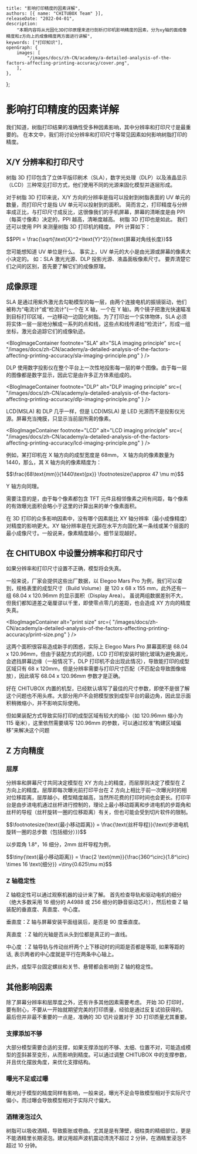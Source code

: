 	title: "影响打印精度的因素详解",
	authors: [{ name: "CHITUBOX Team" }],
	releaseDate: "2022-04-01",
	description:
		"本期内容将从光固化3D打印原理来进行剖析打印机影响精度的因素，分为xy轴的面成像精度和z方向上的成像精度两方面进行讲解",
	keywords: ["打印知识"],
	openGraph: {
		images: [
			"/images/docs/zh-CN/academy/a-detailed-analysis-of-the-factors-affecting-printing-accuracy/cover.png",
		],
	},
};

# 影响打印精度的因素详解

我们知道，树脂打印结果的准确性受多种因素影响，其中分辨率和打印尺寸是最重要的。 在本文中，我们将讨论分辨率和打印尺寸等常见因素如何影响树脂打印的精度。

## X/Y 分辨率和打印尺寸

树脂 3D 打印包含了立体平版印刷术（SLA），数字光处理（DLP）以及液晶显示（LCD）三种常见打印方式，他们使用不同的光源来固化模型并逐层形成。

对于树脂 3D 打印来说，X/Y 方向的分辨率是指可以投射到树脂表面的 UV 单元的数量，而打印尺寸是指 UV 单元可以投射到的面积。 简而言之，打印精度与分辨率成正比，与打印尺寸成反比，这很像我们的手机屏幕，屏幕的清晰度是由 PPI（每英寸像素）决定的，PPI 越高，清晰度越高。 树脂 3D 打印也是如此。 我们还可以使用 PPI 来测量树脂 3D 打印机的精度。 PPI 计算如下：

<div style={{ display: "flex", justifyContent: "center", fontSize: "1.4rem" }}>
	$$PPI = \frac{\sqrt{\text{X}^2+\text{Y}^2}}{\text{屏幕对角线长度}}$$
</div>

您可能想知道 UV 单位是什么。 事实上，UV 单元的大小是由光源或屏幕的像素大小决定的。 如：SLA 激光光源、DLP 投影光源、液晶面板像素尺寸。 要弄清楚它们之间的区别，首先要了解它们的成像原理。

## 成像原理

SLA 是通过用紫外激光去勾勒模型的每一层，由两个连接电机的振镜驱动，他们被称为“电流计”或“检流计”(一个在 X 轴，一个在 Y 轴)。两个镜子把激光快速瞄准到目标打印区域，一边移动一边固化树脂。为了打印出一个实体物体，SLA 必须将实体一层一层地分解成一系列的点和线，这些点和线传递给“检流计”，形成一组坐标，激光会追踪它们的成像轨迹。

<BlogImageContainer footnote="SLA"
	alt="SLA imaging principle"
	src={
		"/images/docs/zh-CN/academy/a-detailed-analysis-of-the-factors-affecting-printing-accuracy/sla-imaging-principle.png"
	}
/>

DLP 使用数字投影仪在整个平台上一次性地投影每一层的单个图像。由于每一层的图像都是数字显示，因此它是由许多正方体素组成的。

<BlogImageContainer footnote="DLP"
	alt="DLP imaging principle"
	src={
		"/images/docs/zh-CN/academy/a-detailed-analysis-of-the-factors-affecting-printing-accuracy/dlp-imaging-principle.png"
	}
/>

LCD(MSLA) 和 DLP 几乎一样，但是 LCD(MSLA) 是 LED 光源而不是投影仪光源。屏幕充当掩膜，只显示当前层所需的像素。

<BlogImageContainer footnote="LCD"
		alt="LCD imaging principle"
		src={
			"/images/docs/zh-CN/academy/a-detailed-analysis-of-the-factors-affecting-printing-accuracy/lcd-imaging-principle.png"
		}
	/>

例如，某打印机在 X 轴方向的成型宽度是 68mm， X 轴方向的像素数量为 1440，那么，其 X 轴方向的像素精度为：

<div style={{ display:"flex", justifyContent: "center", fontSize: "1.4rem"}}>
	$$\frac{68\text{mm}}{1440\text{px}} \footnotesize{\approx 47 \mu m}$$
</div>

Y 轴方向同理。

<Admonition type="note">
	需要注意的是，由于每个像素都包含 TFT
	元件且相邻像素之间有间距，每个像素的有效曝光面积会略小于这里的计算出来的单个像素面积。
</Admonition>

在 3D 打印的众多影响因素中，没有哪个因素能比 XY 轴分辨率（最小成像精度）对精度的影响更大。XY 轴分辨率是在光源在水平方向固化某一条线或某个层面的最小成像尺寸。一般说来，像素精度越小，细节呈现越好。

## 在 CHITUBOX 中设置分辨率和打印尺寸

如果分辨率和打印尺寸设置不正确，模型将会失真。

一般来说，厂家会提供这些出厂数据，以 Elegoo Mars Pro 为例，我们可以查到，规格表里的成型尺寸（Build Volume）是 120 x 68 x 155 mm，此外还有一组 68.04 x 120.96mm 的显示面积（Display Area）。 虽说两组数据差别不大，但我们都知道差之毫厘谬以千里，即使零点零几的差距，也会造成 XY 方向的精度失真。

<BlogImageContainer
	alt="print size"
	src={
		"/images/docs/zh-CN/academy/a-detailed-analysis-of-the-factors-affecting-printing-accuracy/print-size.png"
	}
/>

这两个面积很容易造成新手的困惑，实际上 Elegoo Mars Pro 屏幕面积是 68.04 x 120.96mm，但由于装配方式的问题，LCD 打印机安装时钢化玻璃为避免漏光，会遮挡屏幕边缘（一般情况下，DLP 打印机不会出现此情况），导致能打印的成型区域只有 68 x 120mm，但是分辨率需要与打印尺寸匹配（不匹配会导致图像缩放），因此填写 68.04 x 120.96mm 参数才是正确。

好在 CHITUBOX 内置的机型，已经默认填写了最佳的尺寸参数，即使不是很了解这个问题也不用头疼。大部分用户不会把模型放到成型平台的最边角，因此显示面积稍微缩小，并不影响实际使用。

但如果装配方式导致实际打印的成型区域有较大的缩小（如 120.96mm 缩小为 115 毫米），这里依然需要填写 120.96mm 的参数，可以通过校准“构建区域偏移”来解决这个问题

## Z 方向精度

### 层厚

分辨率和屏幕尺寸共同决定模型在 XY 方向上的精度，而层厚则决定了模型在 Z 方向上的精度。层厚即每次曝光前打印平台在 Z 方向上相比于前一次曝光时的相对位移距离，层厚越小，模型精度越高，当然所花费的打印时间也会更长。打印平台是由步进电机通过丝杆进行控制的，理论上最小移动距离和步进电机的步距角和丝杆的导程（丝杆旋转一圈的位移距离）有关，但也可能会受到切片软件的限制。

<div style={{ display:"flex", justifyContent: "center", fontSize: "1.2rem"}}>
	$$\footnotesize{\text{最小移动距离}} = \frac{\text{丝杆导程}}{\text{步进电机旋转一圈的总步数（包括细分）}}$$
</div>

以步距角 1.8°，16 细分，2mm 丝杆导程为例，

<div style={{ display:"flex", justifyContent: "center", fontSize: "2rem"}}>
	$$\tiny{\text{最小移动距离}} = \frac{2 \text{mm}}{\frac{360^\circ}{1.8^\circ} \times 16 \text{细分}} =\tiny{0.625\mu m}$$
</div>

### Z 轴稳定性

Z 轴稳定性可以通过观察机器的设计来了解。 首先检查导轨和驱动电机的细分（绝大多数采用 16 细分的 A4988 或 256 细分的静音驱动芯片），然后检查 Z 轴装配的垂直度、真直度、中心度。

垂直度：Z 轴与屏幕安装平面组装后，是否是 90 度垂直度。

真直度 ：Z 轴的光轴是否从头到位都是真正的一直线。

中心度 ：Z 轴导轨与传动丝杆两个上下移动时的间距是否都是等距, 如果等距的话, 表示两者的中心度就是平行在两条中心轴上。

此外，成型平台固定螺丝和关节、悬臂都会影响到 Z 轴的稳定性。

## 其他影响因素

除了屏幕分辨率和层厚度之外，还有许多其他因素需要考虑。 开始 3D 打印时，要有耐心，不要从一开始就期望完美的打印质量，经验是通过反复试验获得的。 最后但并非最不重要的一点是，准确的 3D 切片设置对于 3D 打印质量尤其重要。

### 支撑添加不够

大部分模型需要合适的支撑，如果支撑添加的不够、太细、位置不对，可能造成模型的歪斜甚至变形，从而影响到精度。可以通过调整 CHITUBOX 中的支撑参数，并且优化摆放角度，来优化支撑结构。

### 曝光不足或过曝

曝光对于模型的精度同样有影响，一般来说，曝光不足会导致模型相对于实际尺寸偏小，而过曝会导致模型相对于实际尺寸偏大。

### 酒精浸泡过久

树脂可以吸收酒精，导致膨胀或卷曲。尤其是是有薄壁，细柱类的精细部位，更是不能酒精里长期浸泡。建议用超声波机震动清洗不超过 2 分钟，在酒精里浸泡不超过 10 分钟。
